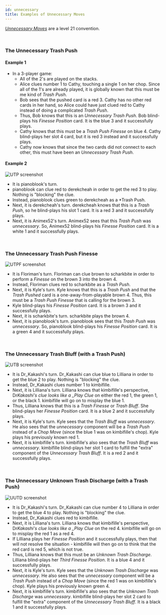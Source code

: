 ```yaml
---
id: unnecessary
title: Examples of Unnecessary Moves
---
```


_[Unnecessary Moves](/level-21.mdx)_ are a level 21 convention.

<br />

### The Unnecessary Trash Push

#### Example 1

- In a 3-player game:
  - All of the 2's are played on the stacks.
  - Alice clues number 1 to Cathy, touching a single 1 on her chop. Since all of the 1's are already played, it is globally known that this must be me kind of _Trash Push_.
  - Bob sees that the pushed card is a red 3. Cathy has no other red cards in her hand, so Alice could have just clued red to Cathy instead of doing a complicated _Trash Push_.
  - Thus, Bob knows that this is an _Unnecessary Trash Push_. Bob blind-plays his _Finesse Position_ card. It is the blue 3 and it successfully plays.
  - Cathy knows that this must be a _Trash Push Finesse_ on blue 4. Cathy blind-plays her slot 4 card, but it is red 3 instead and it successfully plays.
  - Cathy now knows that since the two cards did not connect to each other, this must have been an _Unnecessary Trash Push_.

#### Example 2

![UTP screenshot](/img/examples/unnecessary-trash-push-2.png)

- It is pianoblook's turn.
- pianoblook can clue red to derekcheah in order to get the red 3 to play. Nothing is "blocking" the clue.
- Instead, pianoblook clues green to derekcheah as a \*Trash Push.
- Next, it is derekcheah's turn. derekcheah knows that this is a _Trash Push_, so he blind-plays his slot 1 card. It is a red 3 and it successfully plays.
- Next, it is Animex52's turn. Animex52 sees that this _Trash Push_ was _unnecessary_. So, Animex52 blind-plays his _Finesse Position_ card. It is a white 1 and it successfully plays.

<br />

### The Unnecessary Trash Push Finesse

![UTPF screenshot](/img/examples/unnecessary-trash-push-finesse.png)

- It is Floriman's turn. Floriman can clue brown to scharkbite in order to perform a _Finesse_ on the brown 3 into the brown 4.
- Instead, Floriman clues red to scharkbite as a _Trash Push_.
- Next, it is Kyle's turn. Kyle knows that this is a _Trash Push_ and that the _Trash Pushed_ card is a one-away-from-playable brown 4. Thus, this must be a _Trash Push Finesse_ that is calling for the brown 3.
- Kyle blind-plays his _Finesse Position_ card. It is a brown 3 and it successfully plays.
- Next, it is scharkbite's turn. scharkbite plays the brown 4.
- Next, it is pianoblook's turn. pianoblook sees that this _Trash Push_ was _unnecessary_. So, pianoblook blind-plays his _Finesse Position_ card. It is a green 4 and it successfully plays.

<br />

### The Unnecessary Trash Bluff (with a Trash Push)

![UTB screenshot](/img/examples/unnecessary-trash-bluff.png)

- It is Dr_Kakashi's turn. Dr_Kakashi can clue blue to Lilliana in order to get the blue 2 to play. Nothing is "blocking" the clue.
- Instead, Dr_Kakashi clues number 1 to kimbifille.
- Next, it is Lilliana's turn. Lilliana knows that kimbifille's perspective, Dr*Kakashi's clue looks like a \_Play Clue* on either the red 1, the green 1, or the black 1. kimbifille will go on to misplay the blue 1.
- Thus, Lilliana knows that this is a _Trash Finesse_ or _Trash Bluff_. She blind-plays her _Finesse Position_ card. It is a blue 2 and it successfully plays.
- Next, it is Kyle's turn. Kyle sees that the _Trash Bluff_ was _unnecessary_. He also sees that the _unnecessary_ component will be a _Trash Push_ instead of a _Chop Move_ (since the blue 1 was on kimbifille's chop). Kyle plays his previously known red 1.
- Next, it is kimbifille's turn. kimbifille's also sees that the _Trash Bluff_ was _unnecessary_. kimbifille blind-plays her slot 1 card to fulfill the "extra" component of the _Unnecessary Trash Bluff_. It is a red 2 and it successfully plays.

<br />

### The Unnecessary Unknown Trash Discharge (with a Trash Push)

![UUTD screenshot](/img/examples/unnecessary-unknown-trash-discharge.png)

- It is Dr_Kakashi's turn. Dr_Kakashi can clue number 4 to Lilliana in order to get the blue 4 to play. Nothing is "blocking" the clue.
- Instead, Dr_Kakashi clues red to kimbifille.
- Next, it is Lilliana's turn. Lilliana knows that kimbifille's perspective, Dr*Kakashi's clue looks like a \_Play Clue* on the red 4. kimbifille will go on to misplay the red 1 as a red 4.
- If Lilliana plays her _Finesse Position_ and it successfully plays, then that will not resolve the situation - kimbifille will then go on to think that the red card is red 5, which is not true.
- Thus, Lilliana knows that this must be an _Unknown Trash Discharge_. Lilliana blind-plays her _Third Finesse Position_. It is a blue 4 and it successfully plays.
- Next, it is Kyle's turn. Kyle sees that the _Unknown Trash Discharge_ was _unnecessary_. He also sees that the _unnecessary_ component will be a _Trash Push_ instead of a _Chop Move_ (since the red 1 was on kimbifille's chop). Kyle plays his previously known green 4.
- Next, it is kimbifille's turn. kimbifille's also sees that the _Unknown Trash Discharge_ was _unnecessary_. kimbifille blind-plays her slot 2 card to fulfill the "extra" component of the _Unnecessary Trash Bluff_. It is a black 1 and it successfully plays.
